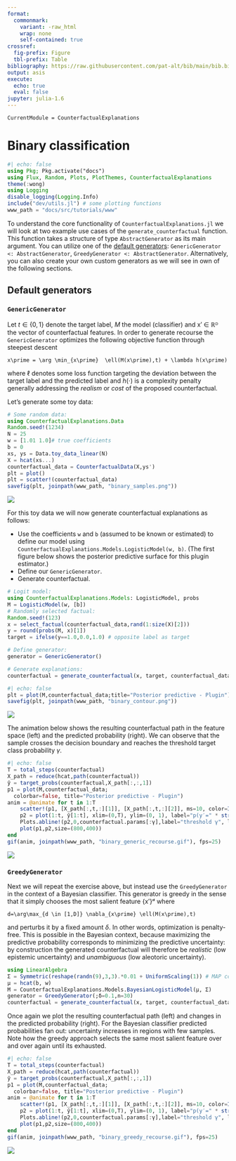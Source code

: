 ```yaml
---
format: 
  commonmark:
    variant: -raw_html
    wrap: none
    self-contained: true
crossref:
  fig-prefix: Figure
  tbl-prefix: Table
bibliography: https://raw.githubusercontent.com/pat-alt/bib/main/bib.bib
output: asis
execute: 
  echo: true
  eval: false
jupyter: julia-1.6
---
```


```@meta
CurrentModule = CounterfactualExplanations 
```

# Binary classification

```julia
#| echo: false
using Pkg; Pkg.activate("docs")
using Flux, Random, Plots, PlotThemes, CounterfactualExplanations
theme(:wong)
using Logging
disable_logging(Logging.Info)
include("dev/utils.jl") # some plotting functions
www_path = "docs/src/tutorials/www"
```

To understand the core functionality of `CounterfactualExplanations.jl` we will look at two example use cases of the `generate_counterfactual` function. This function takes a structure of type `AbstractGenerator` as its main argument. You can utilize one of the [default generators](#default-generators): `GenericGenerator <: AbstractGenerator`, `GreedyGenerator <: AbstractGenerator`. Alternatively, you can also create your own custom generators as we will see in own of the following sections. 

## Default generators

### `GenericGenerator`

Let $t\in\{0,1\}$ denote the target label, $M$ the model (classifier) and x′ ∈ ℝᴰ the vector of counterfactual features. In order to generate recourse the `GenericGenerator` optimizes the following objective function through steepest descent

```math
x\prime = \arg \min_{x\prime}  \ell(M(x\prime),t) + \lambda h(x\prime)
```

where $\ell$ denotes some loss function targeting the deviation between the target label and the predicted label and $h(\cdot)$ is a complexity penalty generally addressing the *realism* or *cost* of the proposed counterfactual. 

Let's generate some toy data:

```julia
# Some random data:
using CounterfactualExplanations.Data
Random.seed!(1234)
N = 25
w = [1.01 1.0]# true coefficients
b = 0
xs, ys = Data.toy_data_linear(N)
X = hcat(xs...)
counterfactual_data = CounterfactualData(X,ys')
plt = plot()
plt = scatter!(counterfactual_data)
savefig(plt, joinpath(www_path, "binary_samples.png"))
```

![](www/binary_samples.png)

For this toy data we will now generate counterfactual explanations as follows:

- Use the coefficients `w` and `b` (assumed to be known or estimated) to define our model using `CounterfactualExplanations.Models.LogisticModel(w, b)`. (The first figure below shows the posterior predictive surface for this plugin estimator.)
- Define our `GenericGenerator`.
- Generate counterfactual.

```julia
# Logit model:
using CounterfactualExplanations.Models: LogisticModel, probs 
M = LogisticModel(w, [b])
# Randomly selected factual:
Random.seed!(123)
x = select_factual(counterfactual_data,rand(1:size(X)[2]))
y = round(probs(M, x)[1])
target = ifelse(y==1.0,0.0,1.0) # opposite label as target

# Define generator:
generator = GenericGenerator()

# Generate explanations:
counterfactual = generate_counterfactual(x, target, counterfactual_data, M, generator)
```

```julia
#| echo: false
plt = plot(M,counterfactual_data;title="Posterior predictive - Plugin")
savefig(plt, joinpath(www_path, "binary_contour.png"))
```

![](www/binary_contour.png)

The animation below shows the resulting counterfactual path in the feature space (left) and the predicted probability (right). We can observe that the sample crosses the decision boundary and reaches the threshold target class probability $\gamma$.

```julia
#| echo: false
T = total_steps(counterfactual)
X_path = reduce(hcat,path(counterfactual))
ŷ = target_probs(counterfactual,X_path[:,:,1])
p1 = plot(M,counterfactual_data;
  colorbar=false, title="Posterior predictive - Plugin")
anim = @animate for t in 1:T
    scatter!(p1, [X_path[:,t,:][1]], [X_path[:,t,:][2]], ms=10, color=Int(y), label="")
    p2 = plot(1:t, ŷ[1:t], xlim=(0,T), ylim=(0, 1), label="p(y′=" * string(target) * ")", title="Validity", lc=:black)
    Plots.abline!(p2,0,counterfactual.params[:γ],label="threshold γ", ls=:dash) # decision boundary
    plot(p1,p2,size=(800,400))
end
gif(anim, joinpath(www_path, "binary_generic_recourse.gif"), fps=25)
```

![](www/binary_generic_recourse.gif)

### `GreedyGenerator`

Next we will repeat the exercise above, but instead use the `GreedyGenerator` in the context of a Bayesian classifier. This generator is greedy in the sense that it simply chooses the most salient feature {x′}ᵈ where 

```math
d=\arg\max_{d \in [1,D]} \nabla_{x\prime} \ell(M(x\prime),t)
```

and perturbs it by a fixed amount $\delta$. In other words, optimization is penalty-free. This is possible in the Bayesian context, because maximizing the predictive probability corresponds to minimizing the predictive uncertainty: by construction the generated counterfactual will therefore be *realistic* (low epistemic uncertainty) and *unambiguous* (low aleotoric uncertainty).

```julia
using LinearAlgebra
Σ = Symmetric(reshape(randn(9),3,3).*0.01 + UniformScaling(1)) # MAP covariance matrix
μ = hcat(b, w)
M = CounterfactualExplanations.Models.BayesianLogisticModel(μ, Σ)
generator = GreedyGenerator(;δ=0.1,n=30)
counterfactual = generate_counterfactual(x, target, counterfactual_data, M, generator)
```

Once again we plot the resulting counterfactual path (left) and changes in the predicted probability (right). For the Bayesian classifier predicted probabilities fan out: uncertainty increases in regions with few samples. Note how the greedy approach selects the same most salient feature over and over again until its exhausted.

```julia
#| echo: false
T = total_steps(counterfactual)
X_path = reduce(hcat,path(counterfactual))
ŷ = target_probs(counterfactual,X_path[:,:,1])
p1 = plot(M,counterfactual_data;
  colorbar=false, title="Posterior predictive - Plugin")
anim = @animate for t in 1:T
    scatter!(p1, [X_path[:,t,:][1]], [X_path[:,t,:][2]], ms=10, color=Int(y), label="")
    p2 = plot(1:t, ŷ[1:t], xlim=(0,T), ylim=(0, 1), label="p(y′=" * string(target) * ")", title="Validity", lc=:black)
    Plots.abline!(p2,0,counterfactual.params[:γ],label="threshold γ", ls=:dash) # decision boundary
    plot(p1,p2,size=(800,400))
end
gif(anim, joinpath(www_path, "binary_greedy_recourse.gif"), fps=25)
```

![](www/binary_greedy_recourse.gif)

